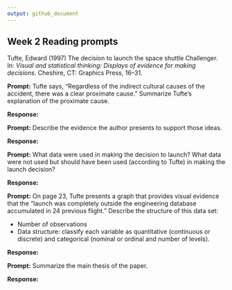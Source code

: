```yaml
---
output: github_document
---
```


## Week 2 Reading prompts

Tufte, Edward (1997) The decision to launch the space shuttle Challenger. 
In: *Visual and statistical thinking: Displays of evidence for making
decisions.* Cheshire, CT: Graphics Press, 16--31.

**Prompt:** Tufte says, "Regardless of the indirect cultural causes of the
accident, there was a clear proximate cause." Summarize Tufte's explanation 
of the proximate cause.  

**Response:** 


**Prompt:** Describe the evidence the author presents to support those ideas.

**Response:**  


**Prompt:** What data were used in making the decision to launch? What data 
were not used but should have been used (according to Tufte) in making the
launch decision?

**Response:** 


**Prompt:** On page 23, Tufte presents a graph that provides visual evidence
that the "launch was completely outside the engineering database accumulated 
in 24 previous flight." Describe the structure of this data set:

- Number of observations 
- Data structure: classify each variable as quantitative (continuous or discrete) and categorical (nominal or ordinal and number of levels). 

**Response:**  


**Prompt:** Summarize the main thesis of the paper.  

**Response:** 
